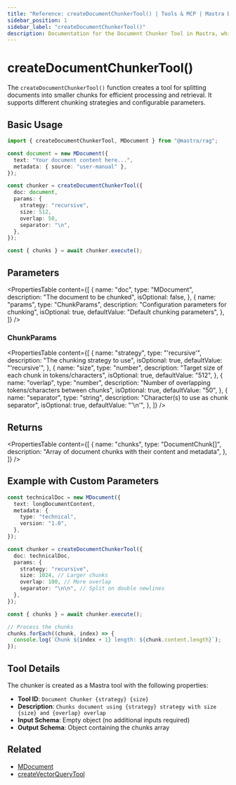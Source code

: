 ```yaml
---
title: "Reference: createDocumentChunkerTool() | Tools & MCP | Mastra Docs"
sidebar_position: 1
sidebar_label: "createDocumentChunkerTool()"
description: Documentation for the Document Chunker Tool in Mastra, which splits documents into smaller chunks for efficient processing and retrieval.
---
```


# createDocumentChunkerTool()

The `createDocumentChunkerTool()` function creates a tool for splitting documents into smaller chunks for efficient processing and retrieval. It supports different chunking strategies and configurable parameters.

## Basic Usage

```typescript
import { createDocumentChunkerTool, MDocument } from "@mastra/rag";

const document = new MDocument({
  text: "Your document content here...",
  metadata: { source: "user-manual" },
});

const chunker = createDocumentChunkerTool({
  doc: document,
  params: {
    strategy: "recursive",
    size: 512,
    overlap: 50,
    separator: "\n",
  },
});

const { chunks } = await chunker.execute();
```

## Parameters

<PropertiesTable
  content={[
    {
      name: "doc",
      type: "MDocument",
      description: "The document to be chunked",
      isOptional: false,
    },
    {
      name: "params",
      type: "ChunkParams",
      description: "Configuration parameters for chunking",
      isOptional: true,
      defaultValue: "Default chunking parameters",
    },
  ]}
/>

### ChunkParams

<PropertiesTable
  content={[
    {
      name: "strategy",
      type: "'recursive'",
      description: "The chunking strategy to use",
      isOptional: true,
      defaultValue: "'recursive'",
    },
    {
      name: "size",
      type: "number",
      description: "Target size of each chunk in tokens/characters",
      isOptional: true,
      defaultValue: "512",
    },
    {
      name: "overlap",
      type: "number",
      description: "Number of overlapping tokens/characters between chunks",
      isOptional: true,
      defaultValue: "50",
    },
    {
      name: "separator",
      type: "string",
      description: "Character(s) to use as chunk separator",
      isOptional: true,
      defaultValue: "'\\n'",
    },
  ]}
/>

## Returns

<PropertiesTable
  content={[
    {
      name: "chunks",
      type: "DocumentChunk[]",
      description: "Array of document chunks with their content and metadata",
    },
  ]}
/>

## Example with Custom Parameters

```typescript
const technicalDoc = new MDocument({
  text: longDocumentContent,
  metadata: {
    type: "technical",
    version: "1.0",
  },
});

const chunker = createDocumentChunkerTool({
  doc: technicalDoc,
  params: {
    strategy: "recursive",
    size: 1024, // Larger chunks
    overlap: 100, // More overlap
    separator: "\n\n", // Split on double newlines
  },
});

const { chunks } = await chunker.execute();

// Process the chunks
chunks.forEach((chunk, index) => {
  console.log(`Chunk ${index + 1} length: ${chunk.content.length}`);
});
```

## Tool Details

The chunker is created as a Mastra tool with the following properties:

- **Tool ID**: `Document Chunker {strategy} {size}`
- **Description**: `Chunks document using {strategy} strategy with size {size} and {overlap} overlap`
- **Input Schema**: Empty object (no additional inputs required)
- **Output Schema**: Object containing the chunks array

## Related

- [MDocument](../rag/document)
- [createVectorQueryTool](./vector-query-tool)
